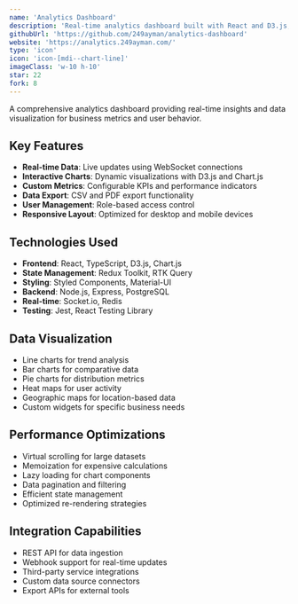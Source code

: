```yaml
---
name: 'Analytics Dashboard'
description: 'Real-time analytics dashboard built with React and D3.js, featuring interactive charts, data visualization, and performance metrics.'
githubUrl: 'https://github.com/249ayman/analytics-dashboard'
website: 'https://analytics.249ayman.com/'
type: 'icon'
icon: 'icon-[mdi--chart-line]'
imageClass: 'w-10 h-10'
star: 22
fork: 8
---
```


A comprehensive analytics dashboard providing real-time insights and data visualization for business metrics and user behavior.

## Key Features

- **Real-time Data**: Live updates using WebSocket connections
- **Interactive Charts**: Dynamic visualizations with D3.js and Chart.js
- **Custom Metrics**: Configurable KPIs and performance indicators
- **Data Export**: CSV and PDF export functionality
- **User Management**: Role-based access control
- **Responsive Layout**: Optimized for desktop and mobile devices

## Technologies Used

- **Frontend**: React, TypeScript, D3.js, Chart.js
- **State Management**: Redux Toolkit, RTK Query
- **Styling**: Styled Components, Material-UI
- **Backend**: Node.js, Express, PostgreSQL
- **Real-time**: Socket.io, Redis
- **Testing**: Jest, React Testing Library

## Data Visualization

- Line charts for trend analysis
- Bar charts for comparative data
- Pie charts for distribution metrics
- Heat maps for user activity
- Geographic maps for location-based data
- Custom widgets for specific business needs

## Performance Optimizations

- Virtual scrolling for large datasets
- Memoization for expensive calculations
- Lazy loading for chart components
- Data pagination and filtering
- Efficient state management
- Optimized re-rendering strategies

## Integration Capabilities

- REST API for data ingestion
- Webhook support for real-time updates
- Third-party service integrations
- Custom data source connectors
- Export APIs for external tools
